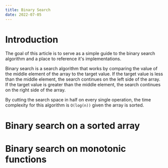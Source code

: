 ```yaml
---
title: Binary Search
date: 2022-07-05
---
```


# Introduction

The goal of this article is to serve as a simple guide to the binary search algorithm and a place to reference it's implementations.

Binary search is a search algorithm that works by comparing the value of the middle element of the array to the target value. If the target value is less than the middle element, the search continues on the left side of the array. If the target value is greater than the middle element, the search continues on the right side of the array.

By cutting the search space in half on every single operation, the time complexity for this algorithm is `O(log(n))` given the array is sorted.

# Binary search on a sorted array

# Binary search on monotonic functions
